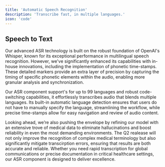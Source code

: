 ```yaml
---
title: 'Automatic Speech Recognition'
description: 'Transcribe fast, in multiple languages.'
icon: 'code'
---
```


## Speech to Text

Our advanced ASR technology is built on the robust foundation of OpenAI's Whisper, known for its exceptional performance in multilingual speech recognition. However, we've significantly enhanced its capabilities with in-house innovations, including the implementation of phonetic time-stamps. These detailed markers provide an extra layer of precision by capturing the timing of specific phonetic elements within the audio, enabling more granular analysis and synchronization.

Our ASR component support's for up to 99 languages and robust code-switching capabilities, it effortlessly transcribes audio that blends multiple languages. Its built-in automatic language detection ensures that users do not have to manually specify the language, streamlining the workflow, while precise time-stamps allow for easy navigation and review of audio content.

Looking ahead, we’re also pushing the envelope by refining our model with an extensive trove of medical data to eliminate hallucinations and boost reliability in even the most demanding environments. The Q2 realease will not only improve the recognition of complex medical terminology but also significantly mitigate transcirption errors, ensuring that results are both accurate and reliable. Whether you need rapid transcription for global communications or precise documentation in critical healthcare settings, our ASR component is designed to deliver excellence.


